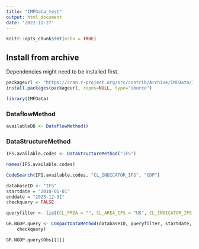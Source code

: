 ```yaml
---
title: "IMFData_test"
output: html_document
date: '2022-11-27'
---
```


```r
knitr::opts_chunk$set(echo = TRUE)
```

## Install from archive

Dependencies might need to be installed first.

```r
packageurl <- "https://cran.r-project.org/src/contrib/Archive/IMFData/IMFData_0.1.0.tar.gz"
install.packages(packageurl, repos=NULL, type="source")
```

```r
library(IMFData)
```

### DataflowMethod

```r
availableDB <- DataflowMethod()
```
### DataStructureMethod

```r
IFS.available.codes <- DataStructureMethod("IFS")
```

```r
names(IFS.available.codes)
```

```r
CodeSearch(IFS.available.codes, "CL_INDICATOR_IFS", "GDP")
```

```r
databaseID <- "IFS"
startdate = "2010-01-01"
enddate = "2023-12-31"
checkquery = FALSE

queryfilter <- list(CL_FREA = "", CL_AREA_IFS = "US", CL_INDICATOR_IFS = "NGDP_R_NSA_XDC")

GR.NGDP.query <- CompactDataMethod(databaseID, queryfilter, startdate, enddate, 
    checkquery)
```


```r
GR.NGDP.query$Obs[[1]]
```

